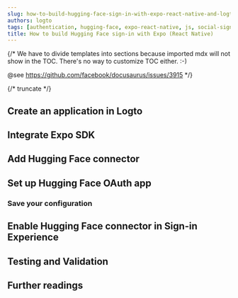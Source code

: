 ```yaml
---
slug: how-to-build-hugging-face-sign-in-with-expo-react-native-and-logto
authors: logto
tags: [authentication, hugging-face, expo-react-native, js, social-sign-in, sign-in, login]
title: How to build Hugging Face sign-in with Expo (React Native)
---
```


{/*
  We have to divide templates into sections because imported mdx will not show in the TOC.
  There's no way to customize TOC either. :-)

  @see https://github.com/facebook/docusaurus/issues/3915
*/}



{/* truncate */}

<Intro connector={connector} sdk="Expo (React Native)" link="https://expo.dev/" />

## Create an application in Logto

<CreateApplication type="Native app" framework="Expo" />

## Integrate Expo SDK

<IntegrateSdk />

## Add Hugging Face connector

<AddSocialConnector connector={connector} framework="Expo" />

## Set up Hugging Face OAuth app

<ConnectorGuide />

### Save your configuration

<SaveYourConfiguration connector={connector} />

## Enable Hugging Face connector in Sign-in Experience

<EnableSocialConnector connector={connector} />

## Testing and Validation

<TestingAndValidation connector={connector} sdk="Expo (React Native)" />

## Further readings

<FurtherReadings />
